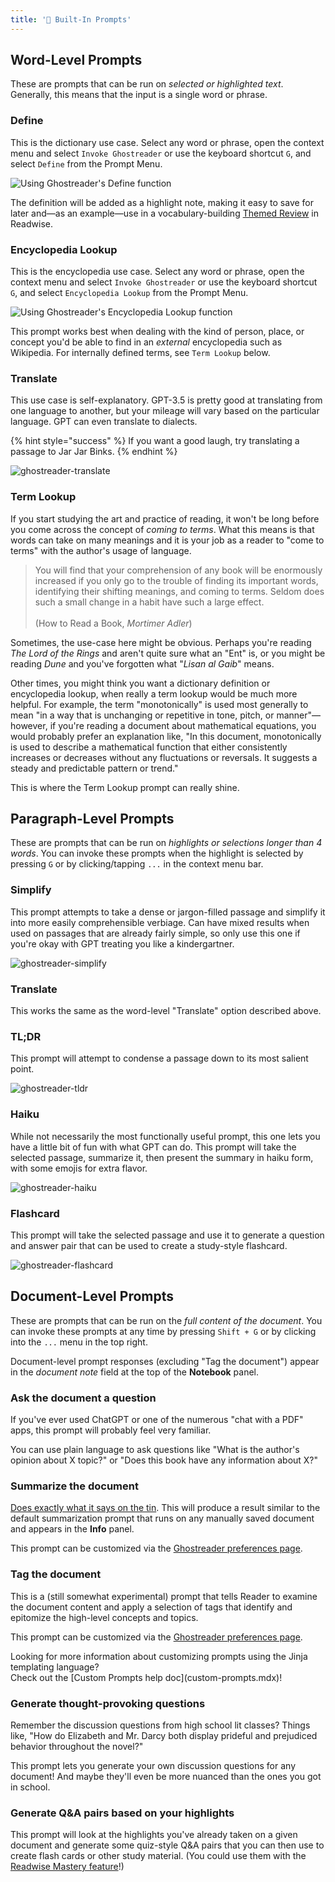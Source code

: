 ```yaml
---
title: '💬 Built-In Prompts'
---
```

## Word-Level Prompts

These are prompts that can be run on _selected or highlighted text_. Generally, this means that the input is a single word or phrase.

### Define

This is the dictionary use case. Select any word or phrase, open the context menu and select `Invoke Ghostreader` or use the keyboard shortcut `G`, and select `Define` from the Prompt Menu.

<img src="https://readwise-community.ghost.io/content/images/2022/11/readwise-reader-gpt-define.gif" alt="Using Ghostreader's Define function">

The definition will be added as a highlight note, making it easy to save for later and—as an example—use in a vocabulary-building [Themed Review](../../readwise/themed-reviews.mdx) in Readwise.

### Encyclopedia Lookup

This is the encyclopedia use case. Select any word or phrase, open the context menu and select `Invoke Ghostreader` or use the keyboard shortcut `G`, and select `Encyclopedia Lookup` from the Prompt Menu.

<img src="https://readwise-community.ghost.io/content/images/2022/11/readwise-reader-gpt-lookup.gif" alt="Using Ghostreader's Encyclopedia Lookup function">

This prompt works best when dealing with the kind of person, place, or concept you'd be able to find in an _external_ encyclopedia such as Wikipedia. For internally defined terms, see `Term Lookup` below.

### Translate

This use case is self-explanatory. GPT-3.5 is pretty good at translating from one language to another, but your mileage will vary based on the particular language. GPT can even translate to dialects.&#x20;

{% hint style="success" %}
If you want a good laugh, try translating a passage to Jar Jar Binks.
{% endhint %}

![ghostreader-translate](/images/ghostreader-translate_jarjar.gif)

### Term Lookup

If you start studying the art and practice of reading, it won't be long before you come across the concept of _coming to terms_. What this means is that words can take on many meanings and it is your job as a reader to "come to terms" with the author's usage of language.

> You will find that your comprehension of any book will be enormously increased if you only go to the trouble of finding its important words, identifying their shifting meanings, and coming to terms. Seldom does such a small change in a habit have such a large effect.\
> \
> (How to Read a Book, _Mortimer Adler_)

Sometimes, the use-case here might be obvious. Perhaps you're reading _The Lord of the Rings_ and aren't quite sure what an "Ent" is, or you might be reading _Dune_ and you've forgotten what "_Lisan al Gaib_" means.

Other times, you might think you want a dictionary definition or encyclopedia lookup, when really a term lookup would be much more helpful. For example, the term "monotonically" is used most generally to mean "in a way that is unchanging or repetitive in tone, pitch, or manner"—however, if you're reading a document about mathematical equations, you would probably prefer an explanation like, "In this document, monotonically is used to describe a mathematical function that either consistently increases or decreases without any fluctuations or reversals. It suggests a steady and predictable pattern or trend."

This is where the Term Lookup prompt can really shine.

## Paragraph-Level Prompts

These are prompts that can be run on _highlights or selections longer than 4 words_. You can invoke these prompts when the highlight is selected by pressing `G` or by clicking/tapping `...` in the context menu bar.

### Simplify

This prompt attempts to take a dense or jargon-filled passage and simplify it into more easily comprehensible verbiage. Can have mixed results when used on passages that are already fairly simple, so only use this one if you're okay with GPT treating you like a kindergartner.

![ghostreader-simplify](/images/ghostreader-simplify.gif)

### Translate

This works the same as the word-level "Translate" option described above.

### TL;DR

This prompt will attempt to condense a passage down to its most salient point.

![ghostreader-tldr](/images/ghostreader-tldr.gif)

### Haiku

While not necessarily the most functionally useful prompt, this one lets you have a little bit of fun with what GPT can do. This prompt will take the selected passage, summarize it, then present the summary in haiku form, with some emojis for extra flavor.

![ghostreader-haiku](/images/ghostreader-haiku.gif)

### Flashcard

This prompt will take the selected passage and use it to generate a question and answer pair that can be used to create a study-style flashcard.

![ghostreader-flashcard](/images/ghostreader-flashcard.gif)

## Document-Level Prompts

These are prompts that can be run on the _full content of the document_. You can invoke these prompts at any time by pressing `Shift + G` or by clicking into the `...` menu in the top right.

Document-level prompt responses (excluding "Tag the document") appear in the _document note_ field at the top of the **Notebook** panel.

### Ask the document a question

If you've ever used ChatGPT or one of the numerous "chat with a PDF" apps, this prompt will probably feel very familiar.

You can use plain language to ask questions like "What is the author's opinion about X topic?" or "Does this book have any information about X?"

### Summarize the document

[Does exactly what it says on the tin](https://en.wikipedia.org/wiki/Does\_exactly\_what\_it\_says\_on\_the\_tin). This will produce a result similar to the default summarization prompt that runs on any manually saved document and appears in the **Info** panel.

This prompt can be customized via the [Ghostreader preferences page](https://read.readwise.io/preferences/ghostreader).

### Tag the document

This is a (still somewhat experimental) prompt that tells Reader to examine the document content and apply a selection of tags that identify and epitomize the high-level concepts and topics.

This prompt can be customized via the [Ghostreader preferences page](https://read.readwise.io/preferences/ghostreader).

<Info>
Looking for more information about customizing prompts using the Jinja templating language?<br />
Check out the [Custom Prompts help doc](custom-prompts.mdx)!
</Info>

### Generate thought-provoking questions

Remember the discussion questions from high school lit classes? Things like, "How do Elizabeth and Mr. Darcy both display prideful and prejudiced behavior throughout the novel?"

This prompt lets you generate your own discussion questions for any document! And maybe they'll even be more nuanced than the ones you got in school.

### Generate Q\&A pairs based on your highlights

This prompt will look at the highlights you've already taken on a given document and generate some quiz-style Q\&A pairs that you can then use to create flash cards or other study material. (You could use them with the [Readwise Mastery feature](../../readwise/mastery.mdx)!)


